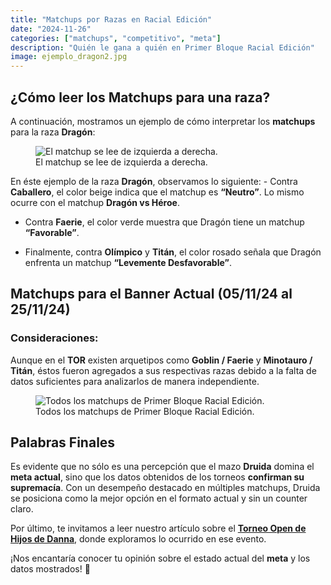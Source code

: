 ```yaml
---
title: "Matchups por Razas en Racial Edición"
date: "2024-11-26"
categories: ["matchups", "competitivo", "meta"]
description: "Quién le gana a quién en Primer Bloque Racial Edición"
image: ejemplo_dragon2.jpg
---
```


## ¿Cómo leer los Matchups para una raza?

A continuación, mostramos un ejemplo de cómo interpretar los **matchups** para la raza **Dragón**:

![El matchup se lee de izquierda a derecha.](ejemplo_dragon2.jpg){fig-align="center" fig-alt="Ejemplo matchup dragón."}

En éste ejemplo de la raza **Dragón**, observamos lo siguiente: - Contra **Caballero**, el color beige indica que el matchup es **"Neutro"**. Lo mismo ocurre con el matchup **Dragón vs Héroe**.

-   Contra **Faerie**, el color verde muestra que Dragón tiene un matchup **"Favorable"**.

-   Finalmente, contra **Olímpico** y **Titán**, el color rosado señala que Dragón enfrenta un matchup **"Levemente Desfavorable"**.

## Matchups para el Banner Actual (05/11/24 al 25/11/24)

### Consideraciones:

Aunque en el **TOR** existen arquetipos como **Goblin / Faerie** y **Minotauro / Titán**, éstos fueron agregados a sus respectivas razas debido a la falta de datos suficientes para analizarlos de manera independiente.

![Todos los matchups de Primer Bloque Racial Edición.](25-11-24_3.jpg){fig-alt="Todos los matchups de Primer Bloque Racial Edición." fig-align="center"}

## Palabras Finales

Es evidente que no sólo es una percepción que el mazo **Druida** domina el **meta actual**, sino que los datos obtenidos de los torneos **confirman su supremacía**. Con un desempeño destacado en múltiples matchups, Druida se posiciona como la mejor opción en el formato actual y sin un counter claro.

Por último, te invitamos a leer nuestro artículo sobre el [**Torneo Open de Hijos de Danna**](https://datosyleyendas.com/posts/hijos-de-druida/), donde exploramos lo ocurrido en ese evento.

¡Nos encantaría conocer tu opinión sobre el estado actual del **meta** y los datos mostrados! 🚀
